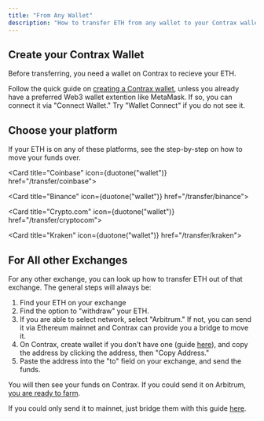 ```yaml
---
title: "From Any Wallet"
description: "How to transfer ETH from any wallet to your Contrax wallet"
---
```


## Create your Contrax Wallet

Before transferring, you need a wallet on Contrax to recieve your ETH.

Follow the quick guide on [creating a Contrax wallet](../start/wallet-setup), unless you already have a preferred Web3 wallet extention like MetaMask. If so, you can connect it via "Connect Wallet." Try "Wallet Connect" if you do not see it.

## Choose your platform

If your ETH is on any of these platforms, see the step-by-step on how to move your funds over.

<Card title="Coinbase" icon={duotone("wallet")} href="/transfer/coinbase"></Card>

<Card title="Binance" icon={duotone("wallet")} href="/transfer/binance"></Card>

<Card title="Crypto.com" icon={duotone("wallet")} href="/transfer/cryptocom"></Card>

<Card title="Kraken" icon={duotone("wallet")} href="/transfer/kraken"></Card>

## For All other Exchanges

For any other exchange, you can look up how to transfer ETH out of that exchange. The general steps will always be:

1. Find your ETH on your exchange
2. Find the option to "withdraw" your ETH.
3. If you are able to select network, select "Arbitrum." If not, you can send it via Ethereum mainnet and Contrax can provide you a bridge to move it.
4. On Contrax, create wallet if you don't have one (guide [here](../start/wallet-setup)), and copy the address by clicking the address, then "Copy Address."
5. Paste the address into the "to" field on your exchange, and send the funds.

You will then see your funds on Contrax. If you could send it on Arbitrum, [you are ready to farm](../contrax-dapp/farms).

If you could only send it to mainnet, just bridge them with this guide [here](../contrax-dapp/bridge).
